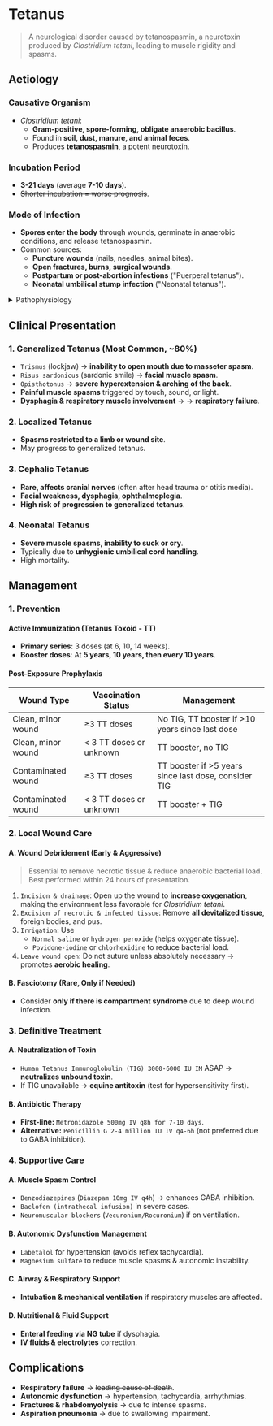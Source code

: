 # Tetanus

> A neurological disorder caused by tetanospasmin, a neurotoxin produced by _Clostridium tetani_, leading to muscle rigidity and spasms.

## Aetiology

### Causative Organism

- _Clostridium tetani_:
  - **Gram-positive, spore-forming, obligate anaerobic bacillus**.
  - Found in **soil, dust, manure, and animal feces**.
  - Produces **tetanospasmin**, a potent neurotoxin.

### Incubation Period

- **3-21 days** (average **7-10 days**).
- ~~Shorter incubation = worse prognosis~~.

### Mode of Infection

- **Spores enter the body** through wounds, germinate in anaerobic conditions, and release tetanospasmin.
- Common sources:
  - **Puncture wounds** (nails, needles, animal bites).
  - **Open fractures, burns, surgical wounds**.
  - **Postpartum or post-abortion infections** ("Puerperal tetanus").
  - **Neonatal umbilical stump infection** ("Neonatal tetanus").

<details>
<summary>Pathophysiology</summary>

1. _Clostridium tetani_ spores enter anaerobic tissue → germinate → produce `tetanospasmin`.
1. Toxin spreads via **retrograde axonal transport** to CNS → inhibits **GABA and glycine** (inhibitory neurotransmitters).
1. Loss of inhibition → **uncontrolled muscle contractions** → `spastic paralysis`.

</details>

## Clinical Presentation

### 1. Generalized Tetanus (Most Common, ~80%)

- `Trismus` (lockjaw) → **inability to open mouth due to masseter spasm**.
- `Risus sardonicus` (sardonic smile) → **facial muscle spasm**.
- `Opisthotonus` → **severe hyperextension & arching of the back**.
- **Painful muscle spasms** triggered by touch, sound, or light.
- **Dysphagia & respiratory muscle involvement** → → **respiratory failure**.

### 2. Localized Tetanus

- **Spasms restricted to a limb or wound site**.
- May progress to generalized tetanus.

### 3. Cephalic Tetanus

- **Rare, affects cranial nerves** (often after head trauma or otitis media).
- **Facial weakness, dysphagia, ophthalmoplegia**.
- **High risk of progression to generalized tetanus**.

### 4. Neonatal Tetanus

- **Severe muscle spasms, inability to suck or cry**.
- Typically due to **unhygienic umbilical cord handling**.
- High mortality.

## Management

### 1. Prevention

#### Active Immunization (Tetanus Toxoid - TT)

- **Primary series**: 3 doses (at 6, 10, 14 weeks).
- **Booster doses**: At **5 years, 10 years, then every 10 years**.

#### Post-Exposure Prophylaxis

| Wound Type         | Vaccination Status      | Management                                           |
| ------------------ | ----------------------- | ---------------------------------------------------- |
| Clean, minor wound | ≥3 TT doses             | No TIG, TT booster if >10 years since last dose      |
| Clean, minor wound | < 3 TT doses or unknown | TT booster, no TIG                                   |
| Contaminated wound | ≥3 TT doses             | TT booster if >5 years since last dose, consider TIG |
| Contaminated wound | < 3 TT doses or unknown | TT booster + TIG                                     |

### 2. Local Wound Care

#### A. Wound Debridement (Early & Aggressive)

> Essential to remove necrotic tissue & reduce anaerobic bacterial load.<br/>Best performed within 24 hours of presentation.

1. `Incision & drainage`: Open up the wound to **increase oxygenation**, making the environment less favorable for _Clostridium tetani_.
1. `Excision of necrotic & infected tissue`: Remove **all devitalized tissue**, foreign bodies, and pus.
1. `Irrigation`: Use
   - `Normal saline` or `hydrogen peroxide` (helps oxygenate tissue).
   - `Povidone-iodine` or `chlorhexidine` to reduce bacterial load.
1. `Leave wound open`: Do not suture unless absolutely necessary → promotes **aerobic healing**.

#### B. Fasciotomy (Rare, Only if Needed)

- Consider **only if there is compartment syndrome** due to deep wound infection.

### 3. Definitive Treatment

#### A. Neutralization of Toxin

- `Human Tetanus Immunoglobulin (TIG) 3000-6000 IU IM` ASAP → **neutralizes unbound toxin**.
- If TIG unavailable → **equine antitoxin** (test for hypersensitivity first).

#### B. Antibiotic Therapy

- **First-line:** `Metronidazole 500mg IV q8h for 7-10 days`.
- **Alternative:** `Penicillin G 2-4 million IU IV q4-6h` (not preferred due to GABA inhibition).

### 4. Supportive Care

#### A. Muscle Spasm Control

- `Benzodiazepines` (`Diazepam 10mg IV q4h`) → enhances GABA inhibition.
- `Baclofen (intrathecal infusion)` in severe cases.
- `Neuromuscular blockers` (`Vecuronium/Rocuronium`) if on ventilation.

#### B. Autonomic Dysfunction Management

- `Labetalol` for hypertension (avoids reflex tachycardia).
- `Magnesium sulfate` to reduce muscle spasms & autonomic instability.

#### C. Airway & Respiratory Support

- **Intubation & mechanical ventilation** if respiratory muscles are affected.

#### D. Nutritional & Fluid Support

- **Enteral feeding via NG tube** if dysphagia.
- **IV fluids & electrolytes** correction.

## Complications

- **Respiratory failure** → ~~leading cause of death~~.
- **Autonomic dysfunction** → hypertension, tachycardia, arrhythmias.
- **Fractures & rhabdomyolysis** → due to intense spasms.
- **Aspiration pneumonia** → due to swallowing impairment.
